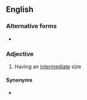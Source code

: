 {{also|midsize}}

==English==

===Alternative forms===
* {{l|en|midsize}}

===Adjective===
{{wikipedia|mid-size car}}
{{en-adj|-|head=[[mid]]-[[size]]}}

# Having an [[intermediate]] size

====Synonyms====
* {{l|en|mid-sized}}